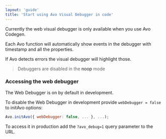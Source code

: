 ```yaml
---
layout: 'guide'
title: 'Start using Avo Visual Debugger in code'
---
```



Currently the web visual debugger is only available when you use <Link passHref href="/implementation/avo-codegen-overview"><a>Avo Codegen</a></Link>.

Each Avo function will automatically show events in the debugger with timestamp and all the properties.

If Avo detects errors the visual debugger will highlight those.

> Debuggers are disabled in the <Link passHref href="/implementation/avo-and-unit-tests"><a>noop</a></Link> mode

### Accessing the web debugger

The Web Debugger is on by default in development.

To disable the Web Debugger in development provide `webDebugger = false` to initAvo options:

```javascript
Avo.initAvo({ webDebugger: false, ... }, ...);
```

To access it in production add the `?avo_debug=1` query parameter to the URL.
